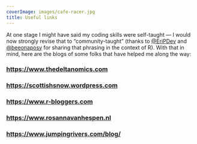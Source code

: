 ```yaml
---
coverImage: images/cafe-racer.jpg
title: Useful links
---
```


At one stage I might have said my coding skills were self-taught --- I would now strongly revise that to "community-taught" (thanks to [@EriPDev](https://twitter.com/EriPDev) and [@beeonaposy](https://twitter.com/beeonaposy) for sharing that phrasing in the context of R). With that in mind, here are the blogs of some folks that have helped me along the way:

### <https://www.thedeltanomics.com>
### <https://scottishsnow.wordpress.com>
### <https://www.r-bloggers.com>
### <https://www.rosannavanhespen.nl>
### <https://www.jumpingrivers.com/blog/>
